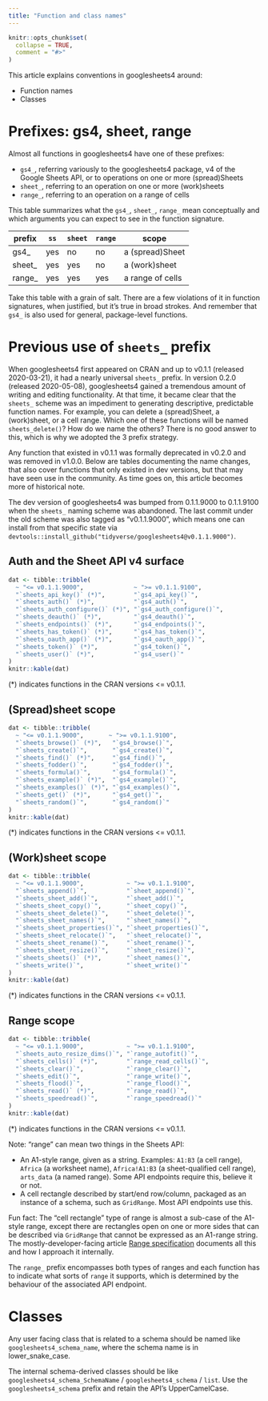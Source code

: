 ```yaml
---
title: "Function and class names"
---
```


```r
knitr::opts_chunk$set(
  collapse = TRUE,
  comment = "#>"
)
```

This article explains conventions in googlesheets4 around:

  * Function names
  * Classes

# Prefixes: gs4, sheet, range

Almost all functions in googlesheets4 have one of these prefixes:

  * `gs4_`, referring variously to the googlesheets4 package, v4 of the Google 
    Sheets API, or to operations on one or more (spread)Sheets
  * `sheet_`, referring to an operation on one or more (work)sheets
  * `range_`, referring to an operation on a range of cells

This table summarizes what the `gs4_`, `sheet_`, `range_` mean conceptually and which arguments you can expect to see in the function signature.

| prefix | `ss`  | `sheet` | `range` | scope            |
|--------|-------|---------|---------|------------------|
| gs4_   | yes   | no      | no      | a (spread)Sheet  |
| sheet_ | yes   | yes     | no      | a (work)sheet    |
| range_ | yes   | yes     | yes     | a range of cells |

Take this table with a grain of salt.
There are a few violations of it in function signatures, when justified, but it's true in broad strokes.
And remember that `gs4_` is also used for general, package-level functions.

# Previous use of `sheets_` prefix

When googlesheets4 first appeared on CRAN and up to v0.1.1 (released 2020-03-21), it had a nearly universal `sheets_` prefix.
In version 0.2.0 (released 2020-05-08), googlesheets4 gained a tremendous amount of writing and editing functionality.
At that time, it became clear that the `sheets_` scheme was an impediment to generating descriptive, predictable function names.
For example, you can delete a (spread)Sheet, a (work)sheet, or a cell range.
Which one of these functions will be named `sheets_delete()`?
How do we name the others?
There is no good answer to this, which is why we adopted the 3 prefix strategy.

Any function that existed in v0.1.1 was formally deprecated in v0.2.0 and was removed in v1.0.0.
Below are tables documenting the name changes, that also cover functions that only existed in dev versions, but that may have seen use in the community.
As time goes on, this article becomes more of historical note.

The dev version of googlesheets4 was bumped from 0.1.1.9000 to 0.1.1.9100 when the `sheets_` naming scheme was abandoned.
The last commit under the old scheme was also tagged as "v0.1.1.9000", which means one can install from that specific state via `devtools::install_github("tidyverse/googlesheets4@v0.1.1.9000")`.

## Auth and the Sheet API v4 surface 

```r
dat <- tibble::tribble(
  ~ "<= v0.1.1.9000",              ~ ">= v0.1.1.9100",
  "`sheets_api_key()` (*)",        "`gs4_api_key()`",
  "`sheets_auth()` (*)",           "`gs4_auth()`",
  "`sheets_auth_configure()` (*)", "`gs4_auth_configure()`",
  "`sheets_deauth()` (*)",         "`gs4_deauth()`",
  "`sheets_endpoints()` (*)",      "`gs4_endpoints()`",
  "`sheets_has_token()` (*)",      "`gs4_has_token()`",
  "`sheets_oauth_app()` (*)",      "`gs4_oauth_app()`",
  "`sheets_token()` (*)",          "`gs4_token()`",
  "`sheets_user()` (*)",           "`gs4_user()`"
)
knitr::kable(dat)
```

(*) indicates functions in the CRAN versions <= v0.1.1.

## (Spread)sheet scope

```r
dat <- tibble::tribble(
  ~ "<= v0.1.1.9000",       ~ ">= v0.1.1.9100",
  "`sheets_browse()` (*)",   "`gs4_browse()`",
  "`sheets_create()`",       "`gs4_create()`",
  "`sheets_find()` (*)",     "`gs4_find()`",
  "`sheets_fodder()`",       "`gs4_fodder()`",
  "`sheets_formula()`",      "`gs4_formula()`",
  "`sheets_example()` (*)",  "`gs4_example()`",
  "`sheets_examples()` (*)", "`gs4_examples()`",
  "`sheets_get()` (*)",      "`gs4_get()`",
  "`sheets_random()`",       "`gs4_random()`"
)
knitr::kable(dat)
```

(*) indicates functions in the CRAN versions <= v0.1.1.

## (Work)sheet scope

```r
dat <- tibble::tribble(
  ~ "<= v0.1.1.9000",            ~ ">= v0.1.1.9100",
  "`sheets_append()`",           "`sheet_append()`",          
  "`sheets_sheet_add()`",        "`sheet_add()`",
  "`sheets_sheet_copy()`",       "`sheet_copy()`",
  "`sheets_sheet_delete()`",     "`sheet_delete()`",
  "`sheets_sheet_names()`",      "`sheet_names()`",
  "`sheets_sheet_properties()`", "`sheet_properties()`",
  "`sheets_sheet_relocate()`",   "`sheet_relocate()`",
  "`sheets_sheet_rename()`",     "`sheet_rename()`",
  "`sheets_sheet_resize()`",     "`sheet_resize()`",
  "`sheets_sheets()` (*)",       "`sheet_names()`",
  "`sheets_write()`",            "`sheet_write()`"
)
knitr::kable(dat)
```

(*) indicates functions in the CRAN versions <= v0.1.1.

## Range scope

```r
dat <- tibble::tribble(
  ~ "<= v0.1.1.9000",            ~ ">= v0.1.1.9100",
  "`sheets_auto_resize_dims()`", "`range_autofit()`",          
  "`sheets_cells()` (*)",        "`range_read_cells()`",
  "`sheets_clear()`",            "`range_clear()`",
  "`sheets_edit()`",             "`range_write()`",
  "`sheets_flood()`",            "`range_flood()`",
  "`sheets_read()` (*)",         "`range_read()`",
  "`sheets_speedread()`",        "`range_speedread()`"
)
knitr::kable(dat)
```

(*) indicates functions in the CRAN versions <= v0.1.1.

Note: "range" can mean two things in the Sheets API:

  * An A1-style range, given as a string. Examples: `A1:B3` (a cell range), `Africa` (a worksheet name), `Africa!A1:B3` (a sheet-qualified cell range), `arts_data` (a named range). Some API endpoints require this, believe it or not.
  * A cell rectangle described by start/end row/column, packaged as an instance of a schema, such as `GridRange`. Most API endpoints use this.

Fun fact: The "cell rectangle" type of range is almost a sub-case of the A1-style range, except there are rectangles open on one or more sides that can be described via `GridRange` that cannot be expressed as an A1-range string.
The mostly-developer-facing article [Range specification](https://googlesheets4.tidyverse.org/articles/articles/range-specification.html) documents all this and how I approach it internally.

The `range_` prefix encompasses both types of ranges and each function has to indicate what sorts of `range` it supports, which is determined by the behaviour of the associated API endpoint.

# Classes

Any user facing class that is related to a schema should be named like `googlesheets4_schema_name`, where the schema name is in lower_snake_case.

The internal schema-derived classes should be like `googlesheets4_schema_SchemaName` / `googlesheets4_schema` / `list`. Use the `googlesheets4_schema` prefix and retain the API's UpperCamelCase.
